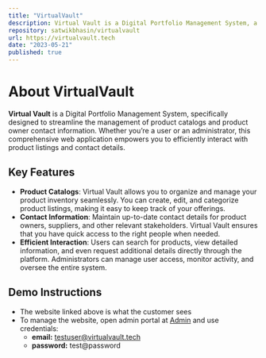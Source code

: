 ```yaml
---
title: "VirtualVault"
description: Virtual Vault is a Digital Portfolio Management System, a comprehensive web application designed to streamline the management of product catalogs and product owner contact information.
repository: satwikbhasin/virtualvault
url: https://virtualvault.tech
date: "2023-05-21"
published: true
---
```


# About VirtualVault

**Virtual Vault** is a Digital Portfolio Management System, specifically designed to streamline the management of product catalogs and product owner contact information. Whether you’re a user or an administrator, this comprehensive web application empowers you to efficiently interact with product listings and contact details.

## Key Features

- **Product Catalogs**: Virtual Vault allows you to organize and manage your product inventory seamlessly. You can create, edit, and categorize product listings, making it easy to keep track of your offerings.
- **Contact Information**: Maintain up-to-date contact details for product owners, suppliers, and other relevant stakeholders. Virtual Vault ensures that you have quick access to the right people when needed.
- **Efficient Interaction**: Users can search for products, view detailed information, and even request additional details directly through the platform. Administrators can manage user access, monitor activity, and oversee the entire system.

## Demo Instructions

- The website linked above is what the customer sees
- To manage the website, open admin portal at [Admin](https://virtualvault.tech/admin) and use credentials:
    - **email:** testuser@virtualvault.tech
    - **password:** test@password